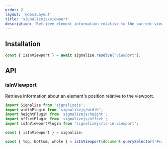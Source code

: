 ```yaml
---
order: 2
layout: '@docsLayout'
title: 'signalizejs/viewport'
description: 'Retrieve element information relative to the current viewport.'
---
```


## Installation
<ImportMapDependencies module="viewport" />

```js
const { isInViewport } = await signalize.resolve('viewport');
```

## API

### isInViewport
Retrieve information about an element's position relative to the viewport.

```js
import Signalize from 'signalizejs';
import widthPlugin from 'signalizejs/width';
import heightPlugin from 'signalizejs/height';
import offsetPlugin from 'signalizejs/offset';
import isInViewportPlugin from 'signalizejs/is-in-viewport';

const { isInViewport } = signalize;

const { top, bottom, whole } = isInViewport(document.querySelector('#carousel'));
```
